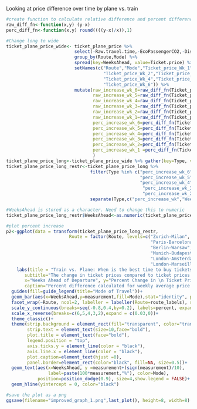 Looking at price difference over time by plane vs. train
```r

#create function to calculate relative difference and percent difference
raw_diff_fn<-function(x,y) (y-x)
perc_diff_fn<-function(x,y) round((((y-x)/x)),1)

#Change long to wide 
ticket_plane_price_wide<- ticket_plane_price %>% 
                          select(-Raw.travel.time,-EcoPassengerCO2,-Distance) %>% 
                          group_by(Route,Mode) %>% 
                          spread(key=WeeksAhead, value=Ticket.price) %>%
                          setNames(c("Route","Mode","Ticket_price_Wk_1",
                                     "Ticket_price_Wk_2","Ticket_price_Wk_3",
                                     "Ticket_price_Wk_4","Ticket_price_Wk_5",
                                     "Ticket_price_Wk_6")) %>%
                          mutate(raw_increase_wk_6=raw_diff_fn(Ticket_price_Wk_1,Ticket_price_Wk_6),
                                 raw_increase_wk_5=raw_diff_fn(Ticket_price_Wk_1,Ticket_price_Wk_5),
                                 raw_increase_wk_4=raw_diff_fn(Ticket_price_Wk_1,Ticket_price_Wk_4),
                                 raw_increase_wk_3=raw_diff_fn(Ticket_price_Wk_1,Ticket_price_Wk_3),
                                 raw_increase_wk_2=raw_diff_fn(Ticket_price_Wk_1,Ticket_price_Wk_2),
                                 raw_increase_wk_1=raw_diff_fn(Ticket_price_Wk_1,Ticket_price_Wk_1),
                                 perc_increase_wk_6=perc_diff_fn(Ticket_price_Wk_1,Ticket_price_Wk_6),
                                 perc_increase_wk_5=perc_diff_fn(Ticket_price_Wk_1,Ticket_price_Wk_5),
                                 perc_increase_wk_4=perc_diff_fn(Ticket_price_Wk_1,Ticket_price_Wk_4),
                                 perc_increase_wk_3=perc_diff_fn(Ticket_price_Wk_1,Ticket_price_Wk_3),
                                 perc_increase_wk_2=perc_diff_fn(Ticket_price_Wk_1,Ticket_price_Wk_2),
                                 perc_increase_wk_1 =perc_diff_fn(Ticket_price_Wk_1,Ticket_price_Wk_1)
                                 )
ticket_plane_price_long<-ticket_plane_price_wide %>% gather(key=Type, value=measurement,3:20)
ticket_plane_price_long_restr<-ticket_plane_price_long %>% 
                                filter(Type %in% c("perc_increase_wk_6",
                                                   "perc_increase_wk_5",
                                                   "perc_increase_wk_4",
                                                    "perc_increase_wk_3",
                                                    "perc_increase_wk_2")) %>%
                                separate(Type,c("perc_increase_wk","WeeksAhead"),"_wk_")

#WeeksAhead is stored as a character. Need to change this to numeric
ticket_plane_price_long_restr$WeeksAhead<-as.numeric(ticket_plane_price_long_restr$WeeksAhead)

#plot percent increase
p2<-ggplot(data = transform(ticket_plane_price_long_restr,
                        Route = factor(Route, levels=c("Zurich-Milan",
                                                       "Paris-Barcelona",
                                                       "Berlin-Warsaw",
                                                       "Munich-Budapest",
                                                       "London-Amsterdam",
                                                       "London-Marseille"))))+
    labs(title = "Train vs. Plane: When is the best time to buy tickets?",
       subtitle="The change in ticket prices compared to ticket prices 1 Week prior to departure \nfor planes and trains on different routes",
       x="Weeks Ahead of Departure", y="Percent Change in \n Ticket Price Compared to 1 Week Prior",
       caption="Percent difference calculated for weekly average price in euros for cheapest \ndaily one-way connection with reference to the price for the 1 week before departure\n\nSource: Google Flights, Trainline, DW analysis\nData collected August 2018")+
  guides(fill=guide_legend(title="Mode of Travel"))+
  geom_bar(aes(x=WeeksAhead,y=measurement,fill=Mode),stat="identity", position="dodge")+
  facet_wrap(~Route, ncol=2, labeller = labeller(Route=route_labels), scales="fixed")+
  scale_y_continuous(breaks=seq(-0.8,0.4,by=0.2), labels=percent, expand=c(0.04,0.03))+
  scale_x_reverse(breaks=c(6,5,4,3,2),expand = c(0.03,0))+
  theme_classic()+
  theme(strip.background = element_rect(fill="transparent", color="transparent"),
        strip.text = element_text(size=10,face="bold"),
        plot.title = element_text(face="bold"),
        legend.position = "top",
        axis.ticks.y = element_line(color = "black"),
        axis.line.x = element_line(color = "black"),
        plot.caption=element_text(hjust =0),
        panel.border=element_rect(color="black", fill=NA, size=0.5))+
  geom_text(aes(x=WeeksAhead, y =measurement+(sign(measurement)/10), 
                label=paste(100*measurement,"%"), color=Mode),
            position=position_dodge(0.9), size=4,show.legend = FALSE)+ 
  geom_hline(yintercept = 0, color="black")

#save the plot as a png
ggsave(filename="improved_graph_1.png",last_plot(), height=8, width=8)

```
